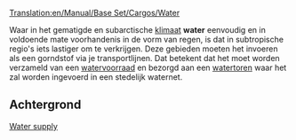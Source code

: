 [[Translation:en/Manual/Base Set/Cargos/Water]]

{{nl/Manual/Base Set/Cargos/Vracht|name=Water
|image=en/Manual/Base Set/Cargos/Water.png
|geproduceerd=[[nl/Manual/Base Set/Industries/Watervoorraad|Watervoorraad]]
|geaccepteerd=[[nl/Manual/Base Set/Industries/Watertoren|Watertoren]]
}}
Waar in het gematigde en subarctische [[nl/Manual/Klimaat|klimaat]] '''water''' eenvoudig en in voldoende mate voorhandenis in de vorm van regen, is dat in subtropische regio's iets lastiger om te verkrijgen. Deze gebieden moeten het invoeren als een gorndstof via je transportlijnen. Dat betekent dat het moet worden verzameld van een [[nl/Manual/Base Set/Industries/Watervoorraad|watervoorraad]] en bezorgd aan een [[nl/Manual/Base Set/Industries/Watertoren|watertoren]] waar het zal worden ingevoerd in een stedelijk waternet.

==Achtergrond==
[http://en.wikipedia.org/wiki/Water_supply Water supply]